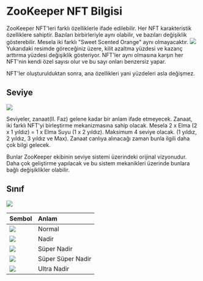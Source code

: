# ZooKeeper NFT Bilgisi
ZooKeeper NFT'leri farklı özelliklerle ifade edilebilir. Her NFT karakteristik özelliklere sahiptir. Bazıları birbirleriyle aynı olabilir, ve bazıları değişiklik gösterebilir. Mesela iki farklı  "Sweet Scented Orange" aynı olmayacaktır. 
![](/docs/image11.png)
Yukarıdaki resimde göreceğiniz üzere, kilit azaltma yüzdesi ve kazanç arttırma yüzdesi değişiklik gösteriyor.
NFT'ler aynı olmasına karşın her NFT'nin kendi özel sayısı olur ve bu sayı onları benzersiz yapar.

NFT'ler oluşturulduktan sonra, ana özellikleri yani yüzdeleri asla değişmez.

## Seviye

![](/levels.png)

Seviyeler, zanaat(II. Faz) gelene kadar bir anlam ifade etmeyecek. Zanaat, iki farklı NFT'yi birleştirme mekanizmasına sahip olacak. Mesela 2 x Elma (2 x 1 yıldız) = 1 x Elma Suyu (1 x 2 yıldız).  Maksimum 4 seviye olacak. (1 yıldız, 2 yıldız, 3 yıldız ve Max).  Zanaat canlıya alınacağı zaman bunla ilgili daha çok bilgi gelecek. 

Bunlar ZooKeeper ekibinin seviye sistemi üzerindeki orijinal vizyonudur. Daha çok geliştirme yapılacak ve bu sistem mekanikleri üzerinde bunlara bağlı değişiklikler olabilir. 


## Sınıf

![](/class.png)

<div style={{marginTop:20}}>

| Sembol        | Anlam | 
| :---          |    :----   | 
| ![](/level/N.png)        | Normal      | 
| ![](/level/R.png)     | Nadir        |
| ![](/level/SR.png) | Süper Nadir            | 
| ![](/level/SSR.png) |  Süper Süper Nadir           | 
| ![](/level/UR.png) |  Ultra Nadir           | 




</div>